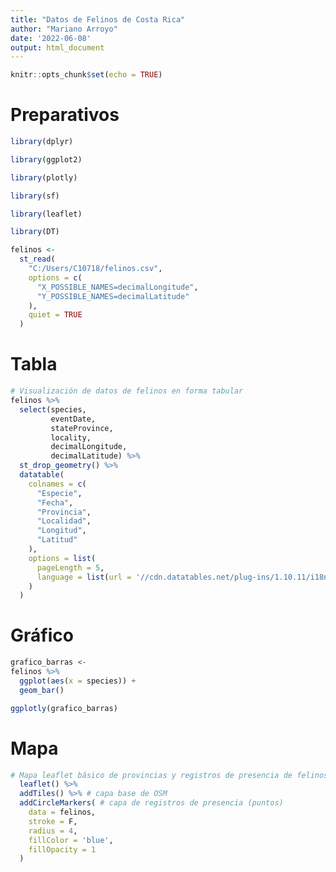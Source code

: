 ---
title: "Datos de Felinos de Costa Rica"
author: "Mariano Arroyo"
date: '2022-06-08'
output: html_document
---

```{r setup, include=FALSE}
knitr::opts_chunk$set(echo = TRUE)
```

# Preparativos

```{r carga-paquetes, message=FALSE}

library(dplyr)

library(ggplot2)

library(plotly)

library(sf)

library(leaflet)

library(DT)

```

```{r}
felinos <-
  st_read(
    "C:/Users/C10718/felinos.csv",
    options = c(
      "X_POSSIBLE_NAMES=decimalLongitude", 
      "Y_POSSIBLE_NAMES=decimalLatitude"   
    ),
    quiet = TRUE
  )

```
# Tabla

```{r tabla}
# Visualización de datos de felinos en forma tabular 
felinos %>%
  select(species,
         eventDate,
         stateProvince,
         locality,
         decimalLongitude,
         decimalLatitude) %>%
  st_drop_geometry() %>%
  datatable(
    colnames = c(
      "Especie",
      "Fecha",
      "Provincia",
      "Localidad",
      "Longitud",
      "Latitud"
    ),
    options = list(
      pageLength = 5,
      language = list(url = '//cdn.datatables.net/plug-ins/1.10.11/i18n/Spanish.json')
    )
  )

```

# Gráfico 
```{r grafico, echo=FALSE, message=FALSE}
grafico_barras <-
felinos %>%
  ggplot(aes(x = species)) +
  geom_bar()

ggplotly(grafico_barras)

```

# Mapa
```{r mapa, echo=FALSE, message=FALSE}
# Mapa leaflet básico de provincias y registros de presencia de felinos
  leaflet() %>%
  addTiles() %>% # capa base de OSM
  addCircleMarkers( # capa de registros de presencia (puntos)
    data = felinos,
    stroke = F,
    radius = 4,
    fillColor = 'blue',
    fillOpacity = 1
  )
```
